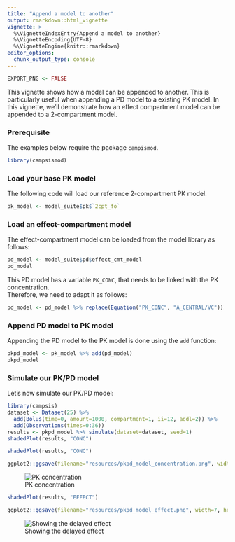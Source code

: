 ```yaml
---
title: "Append a model to another"
output: rmarkdown::html_vignette
vignette: >
  %\VignetteIndexEntry{Append a model to another}
  %\VignetteEncoding{UTF-8}
  %\VignetteEngine{knitr::rmarkdown}
editor_options: 
  chunk_output_type: console
---
```


```r
EXPORT_PNG <- FALSE
```

This vignette shows how a model can be appended to another. This is particularly useful when appending a PD model to a existing PK model. In this vignette, we'll demonstrate how an effect compartment model can be appended to a 2-compartment model.

### Prerequisite

The examples below require the package `campismod`.

```r
library(campsismod)
```

### Load your base PK model 

The following code will load our reference 2-compartment PK model.

```r
pk_model <- model_suite$pk$`2cpt_fo`
```

### Load an effect-compartment model

The effect-compartment model can be loaded from the model library as follows:

```r
pd_model <- model_suite$pd$effect_cmt_model
pd_model
```

This PD model has a variable `PK_CONC`, that needs to be linked with the PK concentration.  
Therefore, we need to adapt it as follows:

```r
pd_model <- pd_model %>% replace(Equation("PK_CONC", "A_CENTRAL/VC"))
```

### Append PD model to PK model

Appending the PD model to the PK model is done using the `add` function:

```r
pkpd_model <- pk_model %>% add(pd_model)
pkpd_model
```

### Simulate our PK/PD model

Let's now simulate our PK/PD model:

```r
library(campsis)
dataset <- Dataset(25) %>% 
  add(Bolus(time=0, amount=1000, compartment=1, ii=12, addl=2)) %>%
  add(Observations(times=0:36))
results <- pkpd_model %>% simulate(dataset=dataset, seed=1)
shadedPlot(results, "CONC")
```

```r
shadedPlot(results, "CONC")
```

```r
ggplot2::ggsave(filename="resources/pkpd_model_concentration.png", width=7, height=3, dpi=100)
```

![PK concentration](resources/pkpd_model_concentration.png)

```r
shadedPlot(results, "EFFECT")
```

```r
ggplot2::ggsave(filename="resources/pkpd_model_effect.png", width=7, height=3, dpi=100)
```

![Showing the delayed effect](resources/pkpd_model_effect.png)
